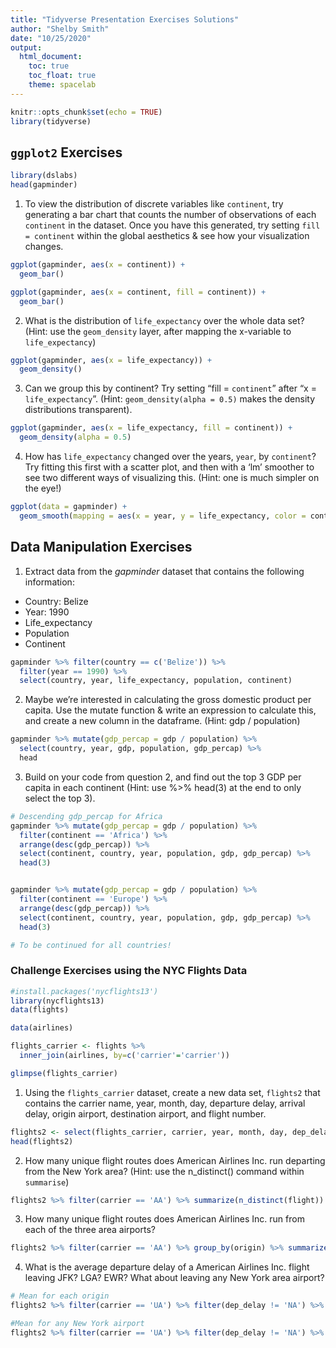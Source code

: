 ```yaml
---
title: "Tidyverse Presentation Exercises Solutions"
author: "Shelby Smith"
date: "10/25/2020"
output: 
  html_document:
    toc: true
    toc_float: true
    theme: spacelab
---
```


```r
knitr::opts_chunk$set(echo = TRUE)
library(tidyverse)
```

## `ggplot2` Exercises

```r
library(dslabs)
head(gapminder)
```


1. To view the distribution of discrete variables like `continent`, try generating a bar chart that counts the number of observations of each `continent` in the dataset. Once you have this generated, try setting `fill = continent` within the global aesthetics & see how your visualization changes.

```r
ggplot(gapminder, aes(x = continent)) +
  geom_bar()
```

```r
ggplot(gapminder, aes(x = continent, fill = continent)) +
  geom_bar()
```

2. What is the distribution of `life_expectancy` over the whole data set? (Hint: use the `geom_density` layer, after mapping the x-variable to  `life_expectancy`)

```r
ggplot(gapminder, aes(x = life_expectancy)) +
  geom_density()
```

3. Can we group this by continent? Try setting "fill = `continent`" after "x = `life_expectancy`". (Hint: `geom_density(alpha = 0.5)` makes the density distributions transparent). 

```r
ggplot(gapminder, aes(x = life_expectancy, fill = continent)) +
  geom_density(alpha = 0.5)
```

4. How has `life_expectancy` changed over the years, `year`, by `continent`? Try fitting this first with a scatter plot, and then with a 'lm' smoother to see two different ways of visualizing this. (Hint: one is much simpler on the eye!)

```r
ggplot(data = gapminder) +
  geom_smooth(mapping = aes(x = year, y = life_expectancy, color = continent), method = 'lm')
```

## Data Manipulation Exercises

1. Extract data from the *gapminder* dataset that contains the following information:
- Country: Belize
- Year: 1990
- Life_expectancy
- Population
- Continent


```r
gapminder %>% filter(country == c('Belize')) %>%
  filter(year == 1990) %>%
  select(country, year, life_expectancy, population, continent)

```

2. Maybe we're interested in calculating the gross domestic product per capita. Use the mutate function & write an expression to calculate this, and create a new column in the dataframe. (Hint: gdp / population)
```r
gapminder %>% mutate(gdp_percap = gdp / population) %>%
  select(country, year, gdp, population, gdp_percap) %>% 
  head
```

3. Build on your code from question 2, and find out the top 3 GDP per capita in each continent
(Hint: use %>% head(3) at the end to only select the top 3). 

```r
# Descending gdp_percap for Africa
gapminder %>% mutate(gdp_percap = gdp / population) %>%
  filter(continent == 'Africa') %>%
  arrange(desc(gdp_percap)) %>% 
  select(continent, country, year, population, gdp, gdp_percap) %>% 
  head(3)


gapminder %>% mutate(gdp_percap = gdp / population) %>%
  filter(continent == 'Europe') %>%
  arrange(desc(gdp_percap)) %>% 
  select(continent, country, year, population, gdp, gdp_percap) %>% 
  head(3)

# To be continued for all countries!
```

### Challenge Exercises using the NYC Flights Data
  
```r
#install.packages('nycflights13')
library(nycflights13)
data(flights)

data(airlines)

flights_carrier <- flights %>%
  inner_join(airlines, by=c('carrier'='carrier'))

glimpse(flights_carrier)
```

1. Using the `flights_carrier` dataset, create a new data set, `flights2` that contains the carrier name, year, month, day, departure delay, arrival delay, origin airport, destination airport, and flight number.

```r
flights2 <- select(flights_carrier, carrier, year, month, day, dep_delay, arr_delay, origin, dest, flight)
head(flights2)
```

2. How many unique flight routes does American Airlines Inc. run departing from the New York area? (Hint: use the n_distinct() command within `summarise`)

```r
flights2 %>% filter(carrier == 'AA') %>% summarize(n_distinct(flight))
```


3. How many unique flight routes does American Airlines Inc. run from each of the three area airports?

```r
flights2 %>% filter(carrier == 'AA') %>% group_by(origin) %>% summarize(n_distinct(flight))
```


4. What is the average departure delay of a American Airlines Inc. flight leaving JFK? LGA? EWR? What about leaving any New York area airport?

```r
# Mean for each origin
flights2 %>% filter(carrier == 'UA') %>% filter(dep_delay != 'NA') %>% group_by(origin) %>% summarize(mean=mean(dep_delay))

#Mean for any New York airport
flights2 %>% filter(carrier == 'UA') %>% filter(dep_delay != 'NA') %>% summarize(mean=mean(dep_delay))
```

